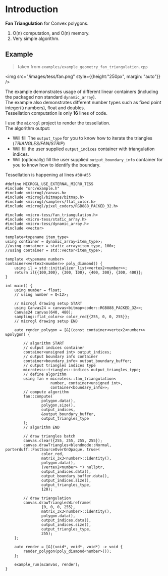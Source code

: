 # Introduction
**Fan Triangulation** for Convex polygons.
1. O(n) computation, and O(n) memory.
2. Very simple algorithm.

## Example

> taken from `examples/example_geometry_fan_triangulation.cpp`

<img src="/images/tess/fan.png" style={{height:"250px", margin: "auto"}} />

The example demonstrates usage of different linear containers (including the packaged non standard `dynamic_array`).  
The example also demonstrates different number types such as fixed point integer(`Q` numbers), float and doubles.  
Tessellation computation is only **16** lines of code.  
  
I use the `microgl` project to render the tessellation.  
The algorithm output:
- Will fill The `output_type` for you to know how to iterate the triangles (*TRIANGLES/FAN/STRIP*)
- Will fill the user supplied `output_indices` container with triangulation indices.
- Will (optionally) fill the user supplied `output_boundary_info` container for you to know how to identify the boundary.

Tessellation is happening at lines `#38`-`#55`
```c++-lines_numbers
#define MICROGL_USE_EXTERNAL_MICRO_TESS
#include "src/example.h"
#include <microgl/canvas.h>
#include <microgl/bitmaps/bitmap.h>
#include <microgl/samplers/flat_color.h>
#include <microgl/pixel_coders/RGB888_PACKED_32.h>

#include <micro-tess/fan_triangulation.h>
#include <micro-tess/static_array.h>
#include <micro-tess/dynamic_array.h>
#include <vector>

template<typename item_type>
using container = dynamic_array<item_type>;
//using container = static_array<item_type, 100>;
//using container = std::vector<item_type>;

template <typename number>
container<vertex2<number>> poly_diamond() {
    using il = std::initializer_list<vertex2<number>>;
    return il{{100,300}, {300, 100}, {400, 300}, {300, 400}};
}

int main() {
    using number = float;
    // using number = Q<12>;

    // microgl drawing setup START
    using Canvas24 = canvas<bitmap<coder::RGB888_PACKED_32>>;
    Canvas24 canvas(640, 480);
    sampling::flat_color<> color_red{{255, 0, 0, 255}};
    // microgl drawing setup END

    auto render_polygon = [&](const container<vertex2<number>> &polygon) {

        // algorithm START
        // output indices container
        container<unsigned int> output_indices;
        // output boundary info container
        container<boundary_info> output_boundary_buffer;
        // output triangles indices type
        microtess::triangles::indices output_triangles_type;
        // define algorithm
        using fan = microtess::fan_triangulation<
                    number, container<unsigned int>, 
                    container<boundary_info>>;
        // compute algorithm
        fan::compute(
                polygon.data(),
                polygon.size(),
                output_indices,
                &output_boundary_buffer,
                output_triangles_type
        );
        // algorithm END

        // draw triangles batch
        canvas.clear({255, 255, 255, 255});
        canvas.drawTriangles<blendmode::Normal, porterduff::FastSourceOverOnOpaque, true>(
                color_red,
                matrix_3x3<number>::identity(),
                polygon.data(),
                (vertex2<number> *) nullptr,
                output_indices.data(),
                output_boundary_buffer.data(),
                output_indices.size(),
                output_triangles_type,
                120);

        // draw triangulation
        canvas.drawTrianglesWireframe(
                {0, 0, 0, 255},
                matrix_3x3<number>::identity(),
                polygon.data(),
                output_indices.data(),
                output_indices.size(),
                output_triangles_type,
                255);
    };

    auto render = [&](void*, void*, void*) -> void {
        render_polygon(poly_diamond<number>());
    };

    example_run(&canvas, render);
}
```